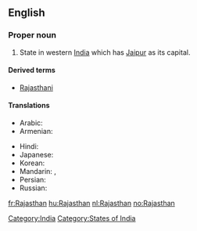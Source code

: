 ==English==
{{wikipedia}}

===Proper noun===
{{infl|en|proper noun}}

# State in western [[India]] which has [[Jaipur]] as its capital.

====Derived terms====
* [[Rajasthani]]

====Translations====
{{trans-top|The state of Rajasthan}}
* Arabic: {{t|ar|راجاستان|m|tr=rajastaan|sc=Arab}}
* Armenian: {{t|hy|Ռաջաստան|tr=Raǰastan}}
{{trans-mid}}
* Hindi: {{t|hi|राजस्थान|tr=rājasthān|sc=Deva}}
* Japanese: {{t|ja|ラージャスターン|tr=Rājasutān|sc=Jpan}}
* Korean: {{t|ko|라자스탄|tr=Rajaseutan|sc=Kore}}
* Mandarin: {{t|zh|拉賈斯坦邦|sc=Hani}},  {{t|zh|拉贾斯坦邦|tr=Lāgǔsītǎn-bāng|sc=Hani}}
* Persian: {{t|fa|راجستان|sc=fa-Arab}}
* Russian: {{t|ru|Раджастхан|m|tr=Radžastxán|sc=Cyrl}}
{{trans-bottom}}

[[Category:India]]
[[Category:States of India]]

[[fr:Rajasthan]]
[[hu:Rajasthan]]
[[nl:Rajasthan]]
[[no:Rajasthan]]